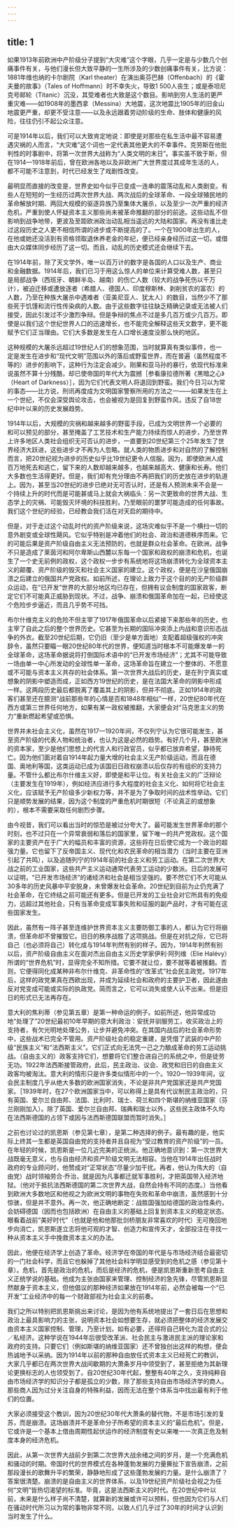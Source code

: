 ```yaml
---
---
---
```

title: 1
---




如果1913年前欧洲中产阶级分子提到“大灾难”这个字眼，几乎一定是与少数几个创痛事件有关，与他们漫长但大致平静的一生所涉及的少数创痛事件有关，比方说：1881年维也纳的卡尔剧院（Karl theater）在演出奥芬巴赫（Offenbach）的《霍夫曼的故事》（Tales of Hoffmann）时不幸失火，导致1 500人丧生；或是泰坦尼克号邮轮（Titanic）沉没，其受难者也大致是这个数目。影响到穷人生活的更严重灾难——如1908年的墨西拿（Messina）大地震，这次地震比1905年的旧金山地震更严重，却更不受注意——以及永远跟着劳动阶级的生命、肢体和健康的风险，往往仍引不起公众注意。

可是1914年以后，我们可以大致肯定地说：即使是对那些在私生活中最不容易遭遇灾祸的人而言，“大灾难”这个词也一定代表其他更大的不幸事件。克劳斯在他批判性的时事剧中，将第一次世界大战称为“人类文明的末日”。事实虽不致于斯，但在1914—1918年前后，曾在欧洲各地以及非欧洲广大世界度过其成年生活的人，都不可能不注意到，时代已经发生了戏剧性改变。

最明显而直接的改变是，世界史如今似乎已变成一连串的震荡动乱和人类剧变。有些人在短短的一生经历过两次世界大战、两次战后的全球革命、一段全球殖民地的革命解放时期、两回大规模的驱逐异族乃至集体大屠杀，以及至少一次严重的经济危机，严重到使人怀疑资本主义那些尚未被革命推翻的部分的前途。这些动乱不但影响到战争地带，更波及至距欧洲政治动乱相当遥远的大陆和国家。再没有谁比走过这段历史之人更不相信所谓的进步或不断提高的了。一个在1900年出生的人，在他或她还没活到有资格领取退休养老金的年纪，便已经亲身经历过这一切，或借由大众媒体同步经历了这一切。而且，动乱的历史模式还会继续下去。

在1914年前，除了天文学外，唯一以百万计的数字是各国的人口以及生产、商业和金融数据。1914年后，我们已习于用这么惊人的单位来计算受难人数，甚至只是局部战争（西班牙、朝鲜半岛、越南）的伤亡人数（较大的战争死伤以千万计），被迫迁移或遭放逐者（希腊人、德国人、印度穆斯林、剥削贫农的富农）的人数，乃至在种族大屠杀中遇难者（亚美尼亚人、犹太人）的数目，当然少不了那些死于饥馑和流行性传染病的人数。由于这些数字往往缺乏精确记录或无法被人们接受，因此引发过不少激烈争辩。但是争辩的焦点不过是多几百万或少几百万。即使是以我们这个世纪世界人口的迅速增长，也不能完全解释这些天文数字，更不能赋予它们正当理由。它们大多数是发生在人口增长速度没那么快的地区。

这种规模的大屠杀远超过19世纪人们的想象范围，当时就算真有类似事件，也一定是发生在进步和“现代文明”范围以外的落后或野蛮世界，而在普遍（虽然程度不等的）进步的影响下，这种行为注定会减少。刚果和亚马孙的暴行，依现代标准来说虽然不算十分残酷，却已使帝国的年代大为震撼［参看康拉德所著《黑暗之心》（Heart of Darkness）］，因为它们代表文明人将退回到野蛮。我们今日习以为常的事态——比方说，刑讯再度成为文明国家警察所用的方法之一——如果发生在上一个世纪，不仅会深受舆论攻击，也会被视为是回复到野蛮作风，违反了自18世纪中叶以来的历史发展趋势。

1914年以后，大规模的灾祸和越来越多的野蛮手段，已成为文明世界一个必要的和可以预见的部分，甚至掩盖了工艺技术和生产能力持续而惊人的进步，乃至世界上许多地区人类社会组织无可否认的进步，一直要到20世纪第三个25年发生了世界经济大跃进，这些进步才不再为人忽略。就人类的物质进步和对自然的了解控制而言，把20世纪视为进步的历史似乎比19世纪更令人信服。因为，即使欧洲人成百万地死去和逃亡，留下来的人数却越来越多，也越来越高大、健康和长寿。他们大多数也生活得更好。但是，我们却有充分理由不再把我们的历史放在进步的轨道上。因为，甚至当20世纪的进步已绝对无可否认时，还是有人预测未来不会是一个持续上升的时代而是可能甚或马上就会大祸临头：另一次更致命的世界大战、生态学上的灾祸、可能毁灭环境的科技胜利，乃至眼前的噩梦可能造成的任何事故。我们这个世纪的经验，已经教会我们活在对天启的期待中。

但是，对于走过这个动乱时代的资产阶级来说，这场灾难似乎不是一个横扫一切的意外剧变或全球性飓风。它似乎特别是冲着他们的社会、政治和道德秩序而来。它的可能后果是资产阶级自由主义无法预防的，也就是群众社会革命。在欧洲，战争不只是造成了莱茵河和阿尔卑斯山西麓以东每一个国家和政权的崩溃和危机，也诞生了一个史无前例的政权，这个政权一步步有系统地将这场崩溃转化为全球资本主义的颠覆、资产阶级的毁灭和社会主义国家的建立。这个政权，便是在沙皇俄国崩溃之后建立的俄国共产党政权。如前所述，在理论上致力于这个目的的无产阶级群众运动，在“已开发”世界的大部分地区均已存在，但拥有议会制度的国家政客，断定它们不可能真正威胁到现状。不过，战争、崩溃和俄国革命加在一起，已经使这个危险步步逼近，而且几乎势不可挡。

布尔什维克主义的危险不但主宰了1917年俄国革命以后紧接下来那些年的历史，也主宰了自此之后的整个世界历史。它甚至为长期的国际冲突添上内战和意识形态战争的外衣。截至20世纪后期，它仍旧（至少是单方面地）支配着超级强权的冲突辞令，虽然只要瞄一眼20世纪80年代的世界，便知道当时根本不可能爆发单一的全球革命，这场革命据说将打倒国际术语中的“已开发市场经济”；尤其不可能导致一场由单一中心所发动的全球性单一革命，这场革命旨在建立一个整体的、不愿意或不可能与资本主义共存的社会体系。第一次世界大战后的历史，是在列宁真实或想象的阴影中塑造而成，正如西方19世纪的历史，是在法国大革命的阴影中形成一样。这两段历史最后都脱离了覆盖其上的阴影，但并不彻底。正如1914年的政客们甚至还在臆测“战前那些年的心情是否和1848年相似”一样，20世纪80年代在西方或第三世界任何地方，如果有某一政权被推翻，大家便会对“马克思主义的势力”重新燃起希望或恐惧。

世界并未社会主义化，虽然在1917—1920年间，不仅列宁认为它很可能发生，甚至资产阶级的代表人物和统治者，也认为这是必然的趋势。有好几个月，甚至欧洲的资本家，至少是他们思想上的代言人和行政官员，似乎都已放弃希望，静待死亡。因为他们面对着自1914年起力量大增的社会主义无产阶级运动，而且在德国、奥地利等国，这类运动已成为该国旧日政权崩溃以后仅存的有组织的支持力量。不管什么都比布尔什维主义好，即使是和平让位。有关社会主义的广泛辩论（主要发生在1919年），例如经济应进行多大程度的社会主义化、如何将它社会主义化，应该赋予无产阶级多少新权力等，并不是为了争取时间的战术性举动。它们只是顺势发展的结果，因为这个制度的严重危机时期很短（不论真正的或想象的），根本不需要采取任何剧烈步骤。

由今视昔，我们可以看出当时的惊恐是被过分夸大了。最可能发生世界革命的那个时刻，也不过只在一个异常衰弱和落后的国家里，留下唯一的共产党政权。这个国家的主要资产在于广大的幅员和丰富的资源，这些将在日后使它成为一个政治的超强力量。它也留下了反帝国主义、现代化和农民革命的相当潜力（当时主要在亚洲引起了共鸣），以及追随列宁的1914年前的社会主义和劳工运动。在第二次世界大战之前的工业国家，这些共产主义运动通常代表劳工运动的少数派。日后的发展可以证明，“已开发市场经济”的诸经济和社会是相当坚强的。要不然它们不大可能从30多年的历史风暴中平安脱身，未曾爆发社会革命。20世纪到目前为止仍充满了社会革命，在它终结之前可能还有更多。但是已开发的工业社会对它所具有的免疫力，远超过其他社会，只有当革命变成军事失败和征服的副产品时，才有可能在这些国家发生。

因此，虽然有一阵子甚至连维护世界资本主义主要防御工事的人，都认为它行将崩溃，但革命却不曾摧毁它。旧日的秩序战胜了这项挑战。但是在对抗之际，它已将自己（也必须将自己）转化成与1914年判然有别的样子。因为，1914年判然有别以后，资产阶级自由主义在面对杰出自由主义历史学家伊利·阿列维（Elie Halévy）所谓的“世界危机”时，显得完全不知所措。它要不就让位，要不就等着被推翻。否则，它便得同化成某种非布尔什维克、非革命性的“改革式”社会民主政党。1917年后，这样的政党果真在西欧出现，并成为延续社会和政府的主要护卫者，因此遂由反对党变成可能或实际的执政党。简而言之，它可以消失或使人认不出来。但是旧日的形式已无法再存在。

意大利的焦利蒂（参见第五章）是第一种命运的例子。如前所述，他异常成功地“处理了”20世纪最初10年早期的意大利政治：安抚并驯服劳工，收买政治上的支持者，有欠光明地处理公务，让步并避免冲突。在其国内战后的社会革命形势中，这些战术已完全不管用。资产阶级社会的稳定重建，是凭借了武装的中产阶级“民族主义”和“法西斯主义”。它们正式向无法凭一己之力酿成革命的劳工运动挑战。（自由主义的）政客支持它们，想要将它们整合进自己的系统之中，但是徒劳无功。1922年法西斯接管政府，此后，民主政治、议会、政党和旧日的自由主义政客均被淘汰。意大利的情形只是许多类似情形中的一个。1920—1939年间，议会民主制度几乎从绝大多数的欧洲国家消失，不论是非共产党国家还是共产党国家。［1939年时，在27个欧洲国家当中，可以称得上是具有代议制民主政治的，只有英国、爱尔兰自由邦、法国、比利时、瑞士、荷兰和四个斯堪的纳维亚国家（芬兰刚刚加入）。除了英国、爱尔兰自由邦、瑞典和瑞士以外，这些民主政体不久均在法西斯德国的占领下或因与法西斯德国联盟而暂时消失。］

之前也讨论过的凯恩斯（参见第七章），是第二种选择的例子。最有趣的是，他实际上终其一生都是英国自由党的支持者并且自视为“受过教育的资产阶级”的一员。在年轻的时候，凯恩斯是一位几近完美的正统派。他正确地意识到：第一次世界大战既毫无意义，也与自由经济和资产阶级文明无法相容。当他在1914年出任战时政府的专业顾问时，他赞成对“正常状态”尽量少加干扰。再者，他认为伟大的（自由党）战时领袖劳合·乔治，就是因为凡事都迁就军事胜利，才把英国带入经济地狱。（他对于抵抗法西斯德国的第二次世界大战，自然会持有不同的态度。）当他看到欧洲大多数地区和他视之为欧洲文明的事物在失败和革命中崩溃，虽然感到十分惊骇，但是并不意外。再一次，他正确地断定：战胜国强加给德国的政治性条约，会妨碍德国（因而也包括欧洲）在自由主义的基础上回复到资本主义的稳定状态。眼看着战前“美好时代”（也就是他和他那批剑桥朋友非常喜欢的时代）无可挽回地步向消亡，凯恩斯遂立志将他可观的才智、创造力和宣传天才，全部投注在寻找一种从资本主义手中挽救资本主义的办法。

因此，他便在经济学上创造了革命。经济学在帝国的年代是与市场经济结合最密切的一门社会科学，而且它也躲掉了其他社会科学明显感受到的危机之感（参见第十章）。危机，首先是政治的危机，而后是经济的危机，便是凯恩斯重新思考自由主义正统学说的基础。他成为主张由国家来管理、控制经济的急先锋，尽管凯恩斯显然献身于资本主义，但他倡议的那种经济如果放在1914年前，必然会被每一个“已开发”工业经济中的每一个财政部视为社会主义的前奏。

我们之所以特别把凯恩斯挑出来讨论，是因为他有系统地提出了一套日后在思想和政治上最具影响力的主张，说明资本社会如想要生存，就必须把整体的经济发展交由资本主义国家控制、管理，乃至计划，如有必要，还得将自己转化为混合式的公／私经济。这种学说在1944年后很受改革派、社会民主与激进民主派的理论家和政府的支持。只要它们（例如斯堪的纳维亚国家）还不曾独创出这样的构想，便会热诚地予以采纳。因为1914年以前的那种自由放任式资本主义已经死亡的教训，大家几乎都已在两次世界大战间歇期的大萧条岁月中领受到了，甚至拒绝为其新理论更换标志的人也领受到了。自20世纪30年代起，整整有40年之久，支持纯粹自由市场经济学的知识分子都是孤立的少数，除了那些支持自由市场经济学的商人。那些商人因为过分关注自身的特殊利益，因而无法在整个体系当中找出最有利于他们的位置。

大家必须接受这个教训，因为20世纪30年代大萧条的替代物，不是市场引发的复苏，而是崩溃。这场崩溃并不是革命分子所希望的资本主义的“最后危机”。但是，它或许是一个基本上借由周期性起伏运作的经济制度有史以来唯一一次真正危及制度本身的经济危机。

因此，从第一次世界大战前夕到第二次世界大战余绪之间的岁月，是一个充满危机和骚动的时期。帝国时代的世界模式在各种蓬勃发展的力量撕扯下宣告崩溃，之前那段漫长的歌舞升平的繁荣，静静地形成了这些蓬勃发展的力量。是什么崩溃了？答案很清楚。崩溃的是自由主义的世界体系，以及19世纪资产阶级社会视之为任何“文明”皆热切渴望的标准。毕竟，这是法西斯主义的时代。在20世纪中叶以前，未来是什么样子尚不清楚，就算新的发展或许可以预料，但也因为它们与人们在骚动时代所习以为常的事物非常不同，以致人们几乎过了30年的时间才认识到当时发生了什么。